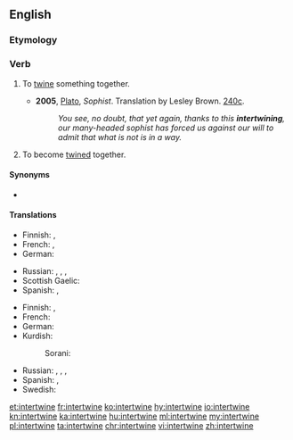 ==English==

===Etymology===
{{prefix|inter|twine|lang=en}}

===Verb===
{{en-verb|intertwin}}

# {{context|transitive|lang=en}} To [[twine]] something together.
#* '''2005''', [[w:Plato|Plato]], ''Sophist''.  Translation by Lesley Brown. [[w:Stephanus pagination|240c]].
#*: ''You see, no doubt, that yet again, thanks to this '''intertwining''', our many-headed sophist has forced us against our will to admit that what is not is in a way.''
# {{context|intransitive|lang=en}} To become [[twine]]d together.

====Synonyms====
* {{sense|twine around each other}} {{l|en|entwine}}

====Translations====
{{trans-top|To twine something together}}
* Finnish: {{t|fi|kietoa}}, {{t+|fi|punoa}}
* French: {{t+|fr|enchevêtrer}}, {{t+|fr|entrelacer}}
* German: {{t|de|verflechten}}
{{trans-mid}}
* Russian: {{t+|ru|переплета́ть|impf|sc=Cyrl}}, {{t+|ru|переплести́|pf|sc=Cyrl}}, {{t+|ru|сплета́ть|impf|sc=Cyrl}}, {{t+|ru|сплести́|pf|sc=Cyrl}}
* Scottish Gaelic: {{t|gd|eadar-thoinn}}
* Spanish: {{t|es|entretejer}}, {{t|es|entrelazar}}
{{trans-bottom}}

{{trans-top|To become twined together}}
* Finnish: {{t|fi|kietoutua}}, {{t|fi|punoutua}}
* French: {{t+|fr|entrelacer|alt=s'entrelacer}}
* German: {{t|de|verflechten|alt=sich verflechten}}
* Kurdish:
*: Sorani: {{t|ku|تێکخستن|tr=tékxistin|sc=ku-Arab}}
{{trans-mid}}
* Russian: {{t+|ru|переплета́ться|impf|sc=Cyrl}}, {{t+|ru|переплести́сь|pf|sc=Cyrl}}, {{t+|ru|сплета́ться|impf|sc=Cyrl}}, {{t+|ru|сплести́сь|pf|sc=Cyrl}}
* Spanish: {{t|es|entretejerse}}, {{t|es|entrelazarse}}
* Swedish: {{t|sv|sammanflätas}}
{{trans-bottom}}

[[et:intertwine]]
[[fr:intertwine]]
[[ko:intertwine]]
[[hy:intertwine]]
[[io:intertwine]]
[[kn:intertwine]]
[[ka:intertwine]]
[[hu:intertwine]]
[[ml:intertwine]]
[[my:intertwine]]
[[pl:intertwine]]
[[ta:intertwine]]
[[chr:intertwine]]
[[vi:intertwine]]
[[zh:intertwine]]